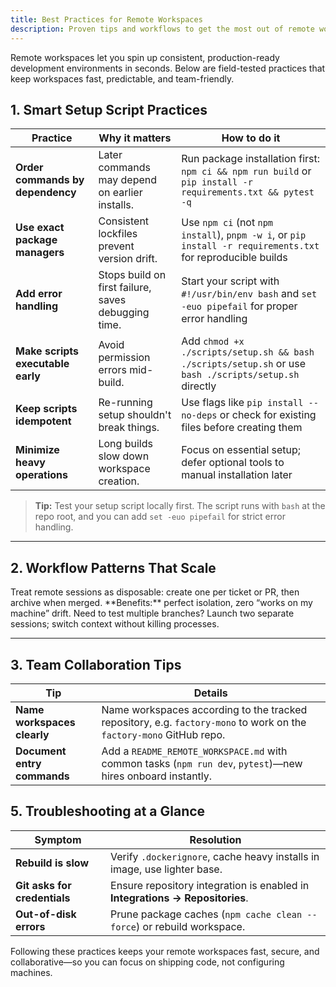 ```yaml
---
title: Best Practices for Remote Workspaces
description: Proven tips and workflows to get the most out of remote workspaces in Factory
---
```


Remote workspaces let you spin up consistent, production-ready development environments in seconds. Below are field-tested practices that keep workspaces fast, predictable, and team-friendly.

## 1. Smart Setup Script Practices

| Practice                           | Why it matters                                        | How to do it                                                                                          |
| ---------------------------------- | ----------------------------------------------------- | ----------------------------------------------------------------------------------------------------- |
| **Order commands by dependency**   | Later commands may depend on earlier installs.        | Run package installation first: `npm ci && npm run build` or `pip install -r requirements.txt && pytest -q` |
| **Use exact package managers**     | Consistent lockfiles prevent version drift.           | Use `npm ci` (not `npm install`), `pnpm -w i`, or `pip install -r requirements.txt` for reproducible builds |
| **Add error handling**             | Stops build on first failure, saves debugging time.   | Start your script with `#!/usr/bin/env bash` and `set -euo pipefail` for proper error handling |
| **Make scripts executable early**  | Avoid permission errors mid-build.                    | Add `chmod +x ./scripts/setup.sh && bash ./scripts/setup.sh` or use `bash ./scripts/setup.sh` directly |
| **Keep scripts idempotent**        | Re-running setup shouldn't break things.              | Use flags like `pip install --no-deps` or check for existing files before creating them |
| **Minimize heavy operations**      | Long builds slow down workspace creation.             | Focus on essential setup; defer optional tools to manual installation later |

> **Tip:** Test your setup script locally first. The script runs with `bash` at the repo root, and you can add `set -euo pipefail` for strict error handling.


---

## 2. Workflow Patterns That Scale

<AccordionGroup>

  <Accordion title="Spin-Up-Per-Task">
    Treat remote sessions as disposable: create one per ticket or PR, then archive when merged.  
    **Benefits:** perfect isolation, zero “works on my machine” drift.
  </Accordion>

  <Accordion title="Parallel Environments">
    Need to test multiple branches? Launch two separate sessions; switch context without killing processes.
  </Accordion>

</AccordionGroup>

---

## 3. Team Collaboration Tips

| Tip                         | Details                                                                                                             |
| --------------------------- | ------------------------------------------------------------------------------------------------------------------- |
| **Name workspaces clearly** | Name workspaces according to the tracked repository, e.g. `factory-mono` to work on the `factory-mono` GitHub repo. |
| **Document entry commands** | Add a `README_REMOTE_WORKSPACE.md` with common tasks (`npm run dev`, `pytest`)—new hires onboard instantly.         |

## 5. Troubleshooting at a Glance

| Symptom                      | Resolution                                                                   |
| ---------------------------- | ---------------------------------------------------------------------------- |
| **Rebuild is slow**          | Verify `.dockerignore`, cache heavy installs in image, use lighter base.     |
| **Git asks for credentials** | Ensure repository integration is enabled in **Integrations → Repositories**. |
| **Out-of-disk errors**       | Prune package caches (`npm cache clean --force`) or rebuild workspace.       |

Following these practices keeps your remote workspaces fast, secure, and collaborative—so you can focus on shipping code, not configuring machines.
